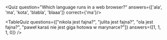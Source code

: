 
<Quiz question="Which language runs in a web browser?" answers={['ala', 'ma', 'kota', 'blabla', 'blaaa']} correct={'ma'}/>

<TableQuiz 
    questions={["nikola jest fajna?", "julita jest fajna?", "ola jest fajna?", "paweł karaś nie jest giga hotowa w marynarce?"]} 
    answers={[1, 1, 1, 0]}
/>